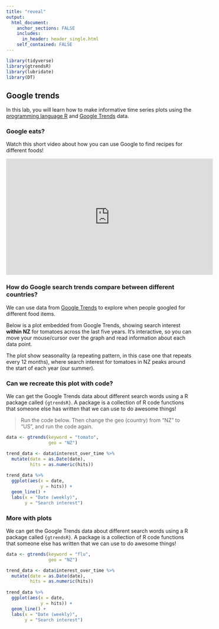 ---
title: "reveal"
output: 
  html_document:
    anchor_sections: FALSE
    includes:
      in_header: header_single.html
    self_contained: FALSE
---

```{r setup, include=FALSE}
library(tidyverse)
library(gtrendsR)
library(lubridate)
library(DT)
```

## Google trends {.progressive}

In this lab, you will learn how to make informative time series plots using the <a href="https://www.theta.co.nz/news-blogs/tech-blog/what-is-r/" target="blank">programming language R</a> and <a href="https://trends.google.com/trends/" target="blank">Google Trends</a> data.

### Google eats?

Watch this short video about how you can use Google to find recipes for different foods!

<iframe width="560" height="315" src="https://www.youtube.com/embed/IsUN1dUbbM8" frameborder="0" allow="accelerometer; autoplay; clipboard-write; encrypted-media; gyroscope; picture-in-picture" allowfullscreen></iframe>

### How do Google search trends compare between different countries?

We can use data from <a href="https://trends.google.com/trends/" target="blank">Google Trends</a> to explore when people googled for different food items. 

Below is a plot embedded from Google Trends, showing search interest **within NZ** for tomatoes across the last five years. It's interactive, so you can move your mouse/cursor over the graph and read information about each data point.

<script type="text/javascript" src="https://ssl.gstatic.com/trends_nrtr/2213_RC01/embed_loader.js"></script> 

<script type="text/javascript"> trends.embed.renderExploreWidget("TIMESERIES", {"comparisonItem":[{"keyword":"tomato","geo":"NZ","time":"today 5-y"}],"category":0,"property":""}, {"exploreQuery":"date=today%205-y&geo=NZ&q=tomato","guestPath":"https://trends.google.com:443/trends/embed/"}); </script> 

The plot show seasonality (a repeating pattern, in this case one that repeats every 12 months), where search interest for tomatoes in NZ peaks around the start of each year (our summer).

### Can we recreate this plot with code?

We can get the Google Trends data about different search words using a R package called `{gtrendsR}`. A package is a collection of R code functions that someone else has written that we can use to do awesome things!

> Run the code below. Then change the geo (country) from "NZ" to "US", and run the code again.

```{r class.source='code-exercise', eval=FALSE}
data <- gtrends(keyword = "tomato",
                geo = "NZ")

trend_data <- data$interest_over_time %>%
  mutate(date = as.Date(date),
         hits = as.numeric(hits))
  
trend_data %>%
  ggplot(aes(x = date, 
             y = hits)) +
  geom_line() +
  labs(x = "Date (weekly)",
       y = "Search interest")
```

### More with plots

We can get the Google Trends data about different search words using a R package called `{gtrendsR}`. A package is a collection of R code functions that someone else has written that we can use to do awesome things!


```{r class.source='code-exercise', eval=FALSE}
data <- gtrends(keyword = "flu",
                geo = "NZ")

trend_data <- data$interest_over_time %>%
  mutate(date = as.Date(date),
         hits = as.numeric(hits))
  
trend_data %>%
  ggplot(aes(x = date, 
             y = hits)) +
  geom_line() +
  labs(x = "Date (weekly)",
       y = "Search interest")
```
